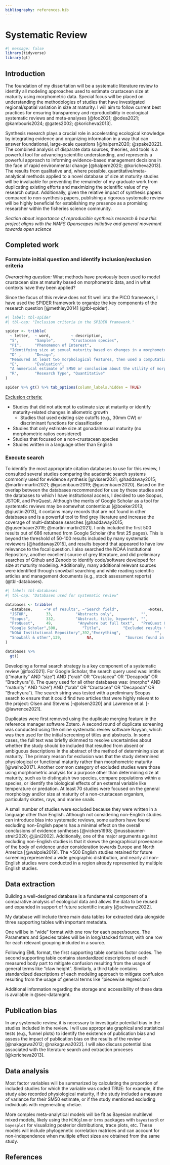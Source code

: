 ```yaml
---
bibliography: references.bib
---
```


# Systematic Review

```r
#| message: false
library(tidyverse)
library(gt)
```

## Introduction

The foundation of my dissertation will be a systematic literature review to identify all modeling approaches used to estimate crustacean size at maturity using morphometric data. Special focus will be placed on understanding the methodologies of studies that have investigated regional/spatial variation in size at maturity. I will aim to follow current best practices for ensuring transparency and reproducibility in ecological systematic reviews and meta-analyses [@foo2021; @odea2021; @kambouris2024; @gates2002; @koricheva2013].

Synthesis research plays a crucial role in accelerating ecological knowledge by integrating evidence and organizing information in a way that can answer foundational, large-scale questions [@halpern2020; @spake2022]. The combined analysis of disparate data sources, theories, and tools is a powerful tool for advancing scientific understanding, and represents a powerful approach to informing evidence-based management decisions in the face of rapid environmental change [@halpern2020; @koricheva2013]. The results from qualitative and, where possible, quantitative/meta-analytical methods applied to a novel database of size at maturity studies will be invaluable for preventing the remainder of my graduate work from duplicating existing efforts and maximizing the scientific value of my research output. Additionally, given the relative impact of synthesis papers compared to non-synthesis papers, publishing a rigorous systematic review will be highly beneficial for establishing my presence as a promising researcher within the fisheries science community.

*Section about importance of reproducible synthesis research & how this project aligns with the NMFS Openscapes initiative and general movement towards open science*

## Completed work

### Formulate initial question and identify inclusion/exclusion criteria

*Overarching question:* What methods have previously been used to model crustacean size at maturity based on morphometric data, and in what contexts have they been applied?

Since the focus of this review does not fit well into the PICO framework, I have used the SPIDER framework to organize the key components of the research question [@methley2014] (@tbl-spider).

```r
#| label: tbl-spider
#| tbl-cap: "Inclusion criteria in the SPIDER framework."

spider <- tribble(
  ~ letter,  ~ word,         ~ description,
  "S",       "Sample",       "Crustacean species",
  "PI",      "Phenomenon of Interest",
  "Identifying size at sexual maturity based on changes in a morphometric relationship (e.g., the ratio between carapace width and claw height)",
  "D" ,      "Design",
  "Measured at least two morphological features, then used a computational/algorithmic approach to estimate size at morphometric maturity",
  "E",       "Evaluation",
  "A numerical estimate of SM50 or conclusion about the utility of morphometric analysis for determining size at maturity",
  "R",       "Research Type", "Quantitative"
)

spider %>% gt() %>% tab_options(column_labels.hidden = TRUE)
```

[Exclusion criteria:]{.underline}

-   Studies that did not attempt to estimate size at maturity or identify maturity-related changes in allometric growth
    -   Studies that used existing size cutoffs (e.g., 30mm CW) or discriminant functions for classification
-   Studies that only estimate size at gonadal/sexual maturity (no morphometric ratios considered)
-   Studies that focused on a non-crustacean species
-   Studies written in a language other than English

### Execute search

To identify the most appropriate citation databases to use for this review, I consulted several studies comparing the academic search systems commonly used for evidence synthesis [@visser2021; @haddaway2015; @martín-martín2021; @gusenbauer2019; @gusenbauer2020]. Based on the overlap between the databases recommended for use by these studies and the databases to which I have institutional access, I decided to use Scopus, JSTOR, and ProQuest. Although the merits of Google Scholar as a tool for systematic reviews may be somewhat contentious [@boeker2013; @giustini2013], it contains many records that are not found in other databases and is a powerful tool to find grey literature and increase the coverage of multi-database searches [@haddaway2015; @gusenbauer2019; @martín-martín2021]. I only included the first 500 results out of 686 returned from Google Scholar (the first 25 pages). This is beyond the threshold of 50-100 results included by many systematic reviewers [@haddaway2015], and results beyond that appeared to have low relevance to the focal question. I also searched the NOAA Institutional Repository, another excellent source of grey literature, and did preliminary searches of Github and Zenodo to identify code/software developed for size at maturity modeling. Additionally, many additional relevant sources were identified through snowball searching and while reading scientific articles and management documents (e.g., stock assessment reports) (@tbl-databases).

```r
#| label: tbl-databases
#| tbl-cap: "Databases used for systematic review"

databases <- tribble(
  ~Database,     ~"# of results", ~"Search field",             ~Notes,
  "JSTOR",        33,          "Abstracts only",            "",
  "Scopus",       332,         "Abstract, title, keywords", "",
  "ProQuest",     49,           "Anywhere but full text",   "ProQuest One Academic (includes ProQuest Central and ProQuest Dissertation & Theses Global. Chose source types: Conference Papers & Proceedings, Dissertations & Theses, Books, Encyclopedias & Reference Works, Reports, Scholarly Journals, Trade Journals, and Working Papers",
  "Google Scholar",500,           "Title",          "Excluded results that were available only as citations",
  "NOAA Institutional Repository",392,"Everything",               "",
  "Snowball & other",139,           NA,              "Sources found in the reference list (backward snowballing) or citations (forward snowballing) of screened papers, or those identified in the process of doing background research or general reading for the project."
)

databases %>% 
  gt()
```

Developing a formal search strategy is a key component of a systematic review [@foo2021]. For Google Scholar, the search query used was: intitle:(("maturity" AND "size") AND ("crab" OR "Crustacea" OR "Decapoda" OR "Brachyura")). The query used for all other databases was: (morpho\* AND "maturity" AND "size") AND ("crab" OR "Crustacea" OR "Decapoda" OR "Brachyura"). The search string was tested with a preliminary Scopus search to ensure that it could find two articles that were highly relevant to the project: Olsen and Stevens [-@olsen2020] and Lawrence et al. [-@lawrence2021].

Duplicates were first removed using the duplicate merging feature in the reference manager software Zotero. A second round of duplicate screening was conducted using the online systematic review software Rayyan, which was then used for the initial screening of titles and abstracts. In some cases, the full text was briefly skimmed to resolve uncertainties about whether the study should be included that resulted from absent or ambiguous descriptions in the abstract of the method of determining size at maturity. The primary reason for exclusion was that the study determined physiological or functional maturity rather than morphometric maturity [@waiho2017]. Another common category of excluded studies were those using morphometric analysis for a purpose other than determining size at maturity, such as to distinguish two species, compare populations within a species, or identify the biological effects of an external variable like temperature or predation. At least 70 studies were focused on the general morphology and/or size at maturity of a non-crustacean organism, particularly skates, rays, and marine snails.

A small number of studies were excluded because they were written in a language other than English. Although not considering non-English studies can introduce bias into systematic reviews, some authors have found excluding non-English papers has a minimal effect on the overall conclusions of evidence syntheses [@vickers1998; @nussbaumer-streit2020; @jüni2002]. Additionally, one of the major arguments against excluding non-English studies is that it skews the geographical provenance of the body of evidence under consideration towards Europe and North America [@walpole2019]. The \>500 English studies retained for future screening represented a wide geographic distribution, and nearly all non-English studies were conducted in a region already represented by multiple English studies.

## Data extraction

Building a well-designed database is a fundamental component of a comparative analysis of ecological data and allows the data to be reused and expanded in support of future scientific inquiry [@schwanz2022].

My database will include three main data tables for extracted data alongside three supporting tables with important metadata.

One will be in "wide" format with one row for each paper/source. The Parameters and Species tables will be in long/stacked format, with one row for each relevant grouping included in a source.

Following EML format, the first supporting table contains factor codes. The second supporting table contains standardized descriptions of each measured body part to mitigate confusion resulting from the usage of general terms like "claw height". Similarly, a third table contains standardized descriptions of each modeling approach to mitigate confusion resulting from the usage of general terms like "piecewise regression".

Additional information regarding the storage and accessibility of these data is available in @sec-datamgmt.

## Publication bias

In any systematic review, it is necessary to investigate potential bias in the studies included in the review. I will use appropriate graphical and statistical tests (e.g., funnel plots) to identify the existence of publication bias and assess the impact of publication bias on the results of the review [@nakagawa2012; @nakagawa2022]. I will also discuss potential bias associated with the literature search and extraction proceses [@koricheva2013].

## Data analysis

Most factor variables will be summarized by calculating the proportion of included studies for which the variable was coded TRUE: for example, if the study also recorded physiological maturity, if the study included a measure of variance for their SM50 estimate, or if the study mentioned excluding individuals with regenerating chelae.

More complex meta-analytical models will be fit as Bayesian multilevel mixed models, likely using the `MCMCglmm` or `brms` packages with `bayestestR` or `bayesplot` for visualizing posterior distributions, trace plots, etc. These models will include phylogenetic correlation matrices and can account for non-independence when multiple effect sizes are obtained from the same study.

## References {.unnumbered}
